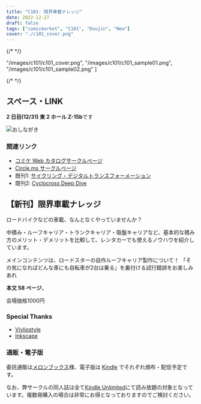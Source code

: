 ```yaml
---
title: "C101: 限界車載ナレッジ"
date: 2022-12-27
draft: false
tags: ["comicmarket", "C101", "Doujin", "New"]
cover: "./c101_cover.png"
---
```


{/* <!-- textlint-disable --> */}

  "/images/c101/c101_cover.png",
  "/images/c101/c101_sample01.png",
  "/images/c101/c101_sample02.png"
]

{/* <!-- textlint-enable --> */}

## スペース・LINK

**2 日目(12/31) 東 2 ホール Z-15b**です

![おしながき](./list.png)

### 関連リンク

- [コミケ Web カタログサークルページ](https://webcatalog.circle.ms/Perma/Circle/10349446/)
- [Circle.ms サークルページ](https://portal.circle.ms/Circle/Index/10349446)
- 既刊1: [サイクリング・デジタルトランスフォーメーション](/c100/)
- 既刊2: [Cyclocross Deep Dive](/c99/)

## 【新刊】限界車載ナレッジ

<SampleSlide sampleImageUrls={samples} />

ロードバイクなどの車載、なんとなくやっていませんか？

中積み・ルーフキャリア・トランクキャリア・吸盤キャリアなど、基本的な積み方のメリット・デメリットを比較して、レンタカーでも使えるノウハウを紹介しています。

メインコンテンツは、ロードスターの自作ルーフキャリア製作について！
「その気になればどんな車にも自転車が2台は乗る」を裏付ける試行錯誤をお楽しみあれ

**本文 58 ページ**。

会場価格1000円

### Special Thanks

- [Vivliostyle](https://vivliostyle.org/)
- [Inkscape](https://inkscape.org/)

### 通販・電子版

委託通販は[メロンブックス](https://www.melonbooks.co.jp/detail/detail.php?product_id=1747534)様、電子版は [Kindle](https://www.amazon.co.jp/dp/B0BRCF2766) でそれぞれ頒布・配信予定です。

なお、弊サークルの同人誌は全て[Kindle Unlimited](https://amzn.to/3GsXhaT)にて読み放題の対象となっています。複数冊購入の場合は非常にお得となっておりますのでご検討ください。

<div class="iframely-embed">
  <div class="iframely-responsive" style="height: 170px; padding-bottom: 0;">
    <a
      href="https://www.melonbooks.co.jp/detail/detail.php?product_id=1747534"
      data-iframely-url="//iframely.net/8X8PzTz"
    ></a>
  </div>
</div>

<div class="iframely-embed">
  <div
    class="iframely-responsive"
    style="padding-bottom: 52.5%; padding-top: 120px;"
  >
    <a
      href="https://www.amazon.co.jp/dp/B0BRCF2766"
      data-iframely-url="//iframely.net/J3hNgmQ"
    ></a>
  </div>
</div>
